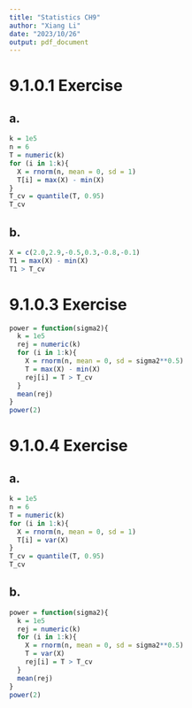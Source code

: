```yaml
---
title: "Statistics CH9"
author: "Xiang Li"
date: "2023/10/26"
output: pdf_document
---
```

# 9.1.0.1 Exercise
## a.
```r
k = 1e5
n = 6
T = numeric(k)
for (i in 1:k){
  X = rnorm(n, mean = 0, sd = 1)
  T[i] = max(X) - min(X)
}
T_cv = quantile(T, 0.95)
T_cv
```
## b.
```r
X = c(2.0,2.9,-0.5,0.3,-0.8,-0.1)
T1 = max(X) - min(X)
T1 > T_cv
```
# 9.1.0.3 Exercise
```r
power = function(sigma2){
  k = 1e5
  rej = numeric(k)
  for (i in 1:k){
    X = rnorm(n, mean = 0, sd = sigma2**0.5)
    T = max(X) - min(X)
    rej[i] = T > T_cv
  }
  mean(rej)
}
power(2)
```
# 9.1.0.4 Exercise
## a.
```r
k = 1e5
n = 6
T = numeric(k)
for (i in 1:k){
  X = rnorm(n, mean = 0, sd = 1)
  T[i] = var(X)
}
T_cv = quantile(T, 0.95)
T_cv
```
## b.
```r
power = function(sigma2){
  k = 1e5
  rej = numeric(k)
  for (i in 1:k){
    X = rnorm(n, mean = 0, sd = sigma2**0.5)
    T = var(X)
    rej[i] = T > T_cv
  }
  mean(rej)
}
power(2)
```
